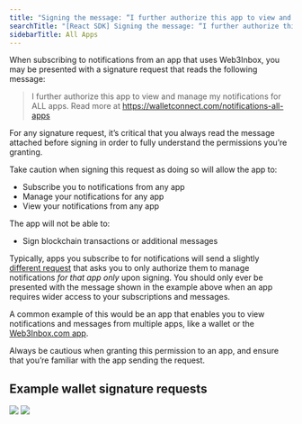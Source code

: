 ```yaml
---
title: "Signing the message: “I further authorize this app to view and manage my notifications for ALL apps”"
searchTitle: "[React SDK] Signing the message: “I further authorize this app to view and manage my notifications for ALL apps”"
sidebarTitle: All Apps
---
```


When subscribing to notifications from an app that uses Web3Inbox, you may be presented with a signature request that reads the following message:

> I further authorize this app to view and manage my notifications for ALL apps. Read more at https://walletconnect.com/notifications-all-apps

For any signature request, it’s critical that you always read the message attached before signing in order to fully understand the permissions you’re granting.

Take caution when signing this request as doing so will allow the app to:

- Subscribe you to notifications from any app
- Manage your notifications for any app
- View your notifications from any app

The app will not be able to:

- Sign blockchain transactions or additional messages

Typically, apps you subscribe to for notifications will send a slightly [different request](this-app) that asks you to only authorize them to manage notifications _for that app only_ upon signing. You should only ever be presented with the message shown in the example above when an app requires wider access to your subscriptions and messages.

A common example of this would be an app that enables you to view notifications and messages from multiple apps, like a wallet or the [Web3Inbox.com app](https://app.web3inbox.com).

Always be cautious when granting this permission to an app, and ensure that you’re familiar with the app sending the request.

## Example wallet signature requests

<div style={{ display: 'grid', gridTemplateColumns: '1fr 1fr', gridGap: 16 }}>
  <Frame>
    <img src="/images/assets/web3inbox/authorization-signatures/all-apps/sign-this-message.jpg" />
</Frame>
  <Frame>
    <img src="/images/assets/web3inbox/authorization-signatures/all-apps/message.jpg" />
</Frame>
</div>
